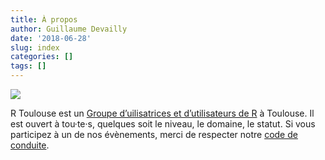 ```yaml
---
title: À propos
author: Guillaume Devailly
date: '2018-06-28'
slug: index
categories: []
tags: []
---
```


![](/img/logo.svg)

R Toulouse est un [Groupe d'uilisatrices et d'utilisateurs de R](https://jumpingrivers.github.io/meetingsR/r-user-groups.html) à Toulouse.
Il est ouvert à tou·te·s, quelques soit le niveau, le domaine, le statut. Si vous participez à un de nos évènements, merci de respecter notre [code de conduite](Code de conduite/).

